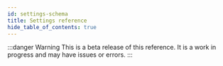 ```yaml
---
id: settings-schema
title: Settings reference
hide_table_of_contents: true
---
```


:::danger Warning
This is a beta release of this reference. It is a work in progress and may have issues or errors.
:::


<SchemaReference schemaUrl="/schemas/Settings.schema.json" />
